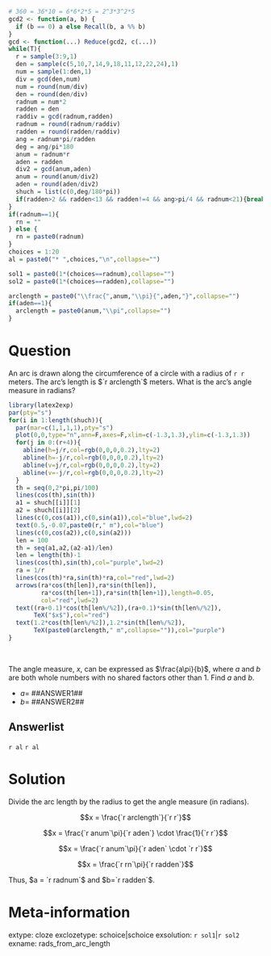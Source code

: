 ```r
# 360 = 36*10 = 6*6*2*5 = 2^3*3^2*5
gcd2 <- function(a, b) {
  if (b == 0) a else Recall(b, a %% b)
}
gcd <- function(...) Reduce(gcd2, c(...))
while(T){
  r = sample(3:9,1)
  den = sample(c(5,10,7,14,9,18,11,12,22,24),1)
  num = sample(1:den,1)
  div = gcd(den,num)
  num = round(num/div)
  den = round(den/div)
  radnum = num*2
  radden = den
  raddiv = gcd(radnum,radden)
  radnum = round(radnum/raddiv)
  radden = round(radden/raddiv)
  ang = radnum*pi/radden
  deg = ang/pi*180
  anum = radnum*r
  aden = radden
  div2 = gcd(anum,aden)
  anum = round(anum/div2)
  aden = round(aden/div2)
  shuch = list(c(0,deg/180*pi))
  if(radden>2 && radden<13 && radden!=4 && ang>pi/4 && radnum<21){break}
}
if(radnum==1){
  rn = ""
} else {
  rn = paste0(radnum)
}
choices = 1:20
al = paste0("* ",choices,"\n",collapse="")

sol1 = paste0(1*(choices==radnum),collapse="")
sol2 = paste0(1*(choices==radden),collapse="")

arclength = paste0("\\frac{",anum,"\\pi}{",aden,"}",collapse="")
if(aden==1){
  arclength = paste0(anum,"\\pi",collapse="")
}

```

Question
========

An arc is drawn along the circumference of a circle with a radius of `r r` meters. The arc's length is $`r arclength`$ meters. What is the arc's angle measure in radians?

```r
library(latex2exp)
par(pty="s")
for(i in 1:length(shuch)){
  par(mar=c(1,1,1,1),pty="s")
  plot(0,0,type="n",ann=F,axes=F,xlim=c(-1.3,1.3),ylim=c(-1.3,1.3))
  for(j in 0:(r+4)){
    abline(h=j/r,col=rgb(0,0,0,0.2),lty=2)
    abline(h=-j/r,col=rgb(0,0,0,0.2),lty=2)
    abline(v=j/r,col=rgb(0,0,0,0.2),lty=2)
    abline(v=-j/r,col=rgb(0,0,0,0.2),lty=2)
  }
  th = seq(0,2*pi,pi/100)
  lines(cos(th),sin(th))
  a1 = shuch[[i]][1]
  a2 = shuch[[i]][2]
  lines(c(0,cos(a1)),c(0,sin(a1)),col="blue",lwd=2)
  text(0.5,-0.07,paste0(r," m"),col="blue")
  lines(c(0,cos(a2)),c(0,sin(a2)))
  len = 100
  th = seq(a1,a2,(a2-a1)/len)
  len = length(th)-1
  lines(cos(th),sin(th),col="purple",lwd=2)
  ra = 1/r
  lines(cos(th)*ra,sin(th)*ra,col="red",lwd=2)
  arrows(ra*cos(th[len]),ra*sin(th[len]),
         ra*cos(th[len+1]),ra*sin(th[len+1]),length=0.05,
         col="red",lwd=2)
  text((ra+0.1)*cos(th[len%/%2]),(ra+0.1)*sin(th[len%/%2]),
       TeX("$x$"),col="red")
  text(1.2*cos(th[len%/%2]),1.2*sin(th[len%/%2]),
       TeX(paste0(arclength," m",collapse="")),col="purple")
}
```
\

The angle measure, $x$, can be expressed as $\frac{a\pi}{b}$, where $a$ and $b$ are both whole numbers with no shared factors other than 1. Find $a$ and $b$.

* $a=$ ##ANSWER1##
* $b=$ ##ANSWER2##

Answerlist
--------

`r al`
`r al`


Solution
========

Divide the arc length by the radius to get the angle measure (in radians).

$$x = \frac{`r arclength`}{`r r`}$$

$$x = \frac{`r anum`\pi}{`r aden`} \cdot \frac{1}{`r r`}$$

$$x = \frac{`r anum`\pi}{`r aden` \cdot `r r`}$$

$$x = \frac{`r rn`\pi}{`r radden`}$$

Thus, $a = `r radnum`$ and $b=`r radden`$.


Meta-information
============
extype: cloze
exclozetype: schoice|schoice
exsolution: `r sol1`|`r sol2`
exname: rads_from_arc_length